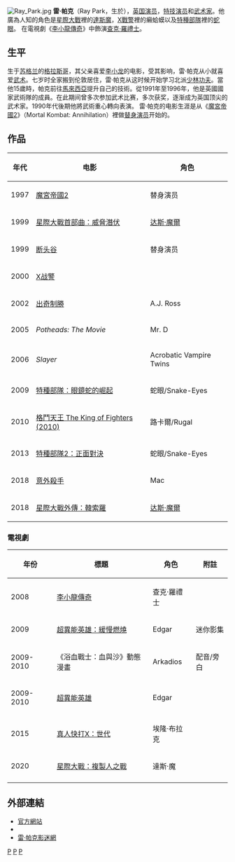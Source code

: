 {{blpsources|time=2015-12-30T05:07:25+00:00}}
{{Infobox entertainer
| name         = 雷·帕克
| type         = 男演員
| image        = RayParkSpeakingFrontJun2011.jpg
| caption      = 帕克於2011年6月
| birthname    = Raymond Park
| birthdate    = {{birth date and age|df=yes|1974|8|23}}
| birthplace   = {{UK}}[[蘇格蘭|蘇格蘭]][[格拉斯哥|格拉斯哥]]
| deathdate    =  
| deathplace   =  
| occupation   = 演員、替身演員、武術家
| yearsactive  = 1997年至今 
| website      = {{URL|http://www.raypark.com}}
}}

[[Image:Ray_Park.jpg|thumb]]
'''雷·帕克'''（Ray Park，生於{{bd|1974年|8月23日}}），[[英国|英国]][[演员|演员]]，[[特技演员|特技演员]]和[[武术家|武术家]]。他廣為人知的角色是[[星際大戰|星際大戰]]裡的[[達斯魔|達斯魔]]，[[X戰警_(電影)|X戰警]]裡的癩蛤蟆以及[[特種部隊：眼鏡蛇的崛起|特種部隊]]裡的[[蛇眼|蛇眼]]。
在電視劇《[[李小龍傳奇|李小龍傳奇]]》中飾演[[查克·羅禮士|查克·羅禮士]]。

==生平==
生于[[苏格兰|苏格兰]]的[[格拉斯哥|格拉斯哥]]，其父亲喜爱[[李小龙|李小龙]]的电影，受其影响，雷·帕克从小就喜爱[[武术|武术]]。七岁时全家搬到伦敦居住，雷·帕克从这时候开始学习北派[[少林功夫|少林功夫]]。當他15歲時，帕克前往[[馬來西亞|馬來西亞]]提升自己的技術。從1991年至1996年，他是英國國家武術隊的成員。在此期间曾多次参加武术比赛，多次获奖，逐渐成为英国顶尖的武术家。1990年代後期他將武術重心轉向表演。
雷·帕克的电影生涯是从《[[魔宮帝國2|魔宮帝國2]]》（Mortal Kombat: Annihilation）裡做[[替身演员|替身演员]]开始的。

==作品==
{| border="2" cellpadding="4" cellspacing="0" style="margin: 1em 1em 1em 0; background: #f9f9f9; border: 1px #aaa solid; border-collapse: collapse; font-size: small;"
|-style="background:#B0C4DE;"
! 年代 !! 电影 !! 角色 
|-
| 1997 || [[魔宮帝國2|魔宮帝國2]] || 替身演员 
|-
| 1999 || [[星際大戰首部曲：威脅潛伏|星際大戰首部曲：威脅潛伏]] || [[达斯·魔|达斯·魔爾]] 
|-
| 1999 || [[断头谷|断头谷]] || 替身演员 
|-
| 2000 || [[X战警|X战警]] || {{link-en|癩蛤蟆（漫威漫畫）|Doug Sweetland|癩蛤蟆}} 
|-
| 2002 || [[出奇制勝|出奇制勝]] || A.J. Ross 
|-
| 2005 || ''Potheads: The Movie'' || Mr. D 
|-
| 2006 || ''Slayer'' || Acrobatic Vampire Twins 
|-
| 2009 || [[特種部隊：眼鏡蛇的崛起|特種部隊：眼鏡蛇的崛起]] || 蛇眼/Snake-Eyes
|-
| 2010 || [[格鬥天王_The_King_of_Fighters_(2010)|格鬥天王 The King of Fighters (2010)]] || 路卡爾/Rugal
|-
| 2013 || [[特種部隊2：正面對決|特種部隊2：正面對決]] || 蛇眼/Snake-Eyes
|-
| 2018 || [[意外殺手|意外殺手]] || Mac
|-
| 2018 || [[星際大戰外傳：韓索羅|星際大戰外傳：韓索羅]] || [[达斯·魔|达斯·魔爾]]
|}

===電視劇===
{| class="wikitable sortable"
|-
! 年份
! 標題
! 角色
! class="unsortable" | 附註
|-
| 2008
| [[李小龍傳奇|李小龍傳奇]]
| 查克·羅禮士
| 
|-
| 2009
| [[超異能英雄：緩慢燃燒|超異能英雄：緩慢燃燒]]
| Edgar
| 迷你影集
|-
| 2009-2010
| 《浴血戰士：血與沙》動態漫畫
| Arkadios
| 配音/旁白
|-
| 2009-2010
| [[超異能英雄|超異能英雄]]
| Edgar
| 
|-
| 2015
| [[真人快打X：世代|真人快打X：世代]]
| 埃隆‧布拉克
| 
|-
| 2020
| [[星際大戰：複製人之戰|星際大戰：複製人之戰]]
| 達斯‧魔
| 
|-
|}

==外部連結==
*[http://www.raypark.com 官方網站] {{Wayback|url=http://www.raypark.com/ |date=20110703001703 }}
*{{imdb name|id=0661917}}
*[https://web.archive.org/web/20090813104604/http://www.jenshome.com/RayPark.html 雷·帕克影迷網]

{{Authority control}}
[[Category:格拉斯哥人|P]]
[[Category:英國男演員|P]]
[[Category:蘇格蘭電影演員|P]]